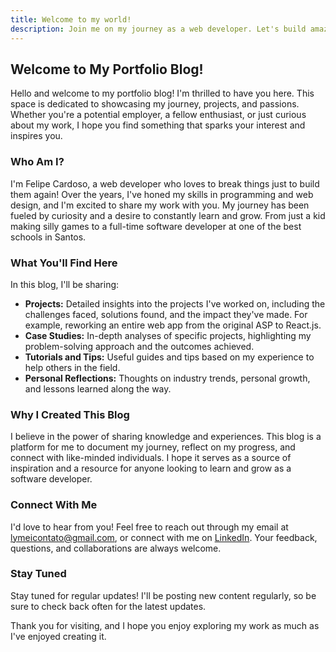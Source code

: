 ```yaml
---
title: Welcome to my world!
description: Join me on my journey as a web developer. Let's build amazing things together!
---
```


## Welcome to My Portfolio Blog!

Hello and welcome to my portfolio blog! I'm thrilled to have you here. This space is dedicated to showcasing my journey, projects, and passions. Whether you're a potential employer, a fellow enthusiast, or just curious about my work, I hope you find something that sparks your interest and inspires you.

### Who Am I?

I'm Felipe Cardoso, a web developer who loves to break things just to build them again! Over the years, I've honed my skills in programming and web design, and I'm excited to share my work with you. My journey has been fueled by curiosity and a desire to constantly learn and grow. From just a kid making silly games to a full-time software developer at one of the best schools in Santos.

### What You'll Find Here

In this blog, I'll be sharing:

- **Projects:** Detailed insights into the projects I've worked on, including the challenges faced, solutions found, and the impact they've made. For example, reworking an entire web app from the original ASP to React.js.
- **Case Studies:** In-depth analyses of specific projects, highlighting my problem-solving approach and the outcomes achieved.
- **Tutorials and Tips:** Useful guides and tips based on my experience to help others in the field.
- **Personal Reflections:** Thoughts on industry trends, personal growth, and lessons learned along the way.

### Why I Created This Blog

I believe in the power of sharing knowledge and experiences. This blog is a platform for me to document my journey, reflect on my progress, and connect with like-minded individuals. I hope it serves as a source of inspiration and a resource for anyone looking to learn and grow as a software developer.

### Connect With Me

I'd love to hear from you! Feel free to reach out through my email at [lymeicontato@gmail.com](mailto:lymeicontato@gmail.com), or connect with me on [LinkedIn](https://www.linkedin.com/in/imlymei/). Your feedback, questions, and collaborations are always welcome.

### Stay Tuned

Stay tuned for regular updates! I'll be posting new content regularly, so be sure to check back often for the latest updates.

Thank you for visiting, and I hope you enjoy exploring my work as much as I've enjoyed creating it.
